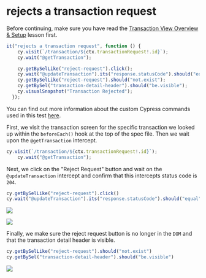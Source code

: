 # rejects a transaction request

Before continuing, make sure you have read the [Transaction View Overview & Setup](Transaction%20View%20Overview%20&%20Setup%20de652b8e362149babd9b8a5a787d996e.md) lesson first.

```js
it("rejects a transaction request", function () {
    cy.visit(`/transaction/${ctx.transactionRequest!.id}`);
    cy.wait("@getTransaction");

    cy.getBySelLike("reject-request").click();
    cy.wait("@updateTransaction").its("response.statusCode").should("equal", 204);
    cy.getBySelLike("reject-request").should("not.exist");
    cy.getBySel("transaction-detail-header").should("be.visible");
    cy.visualSnapshot("Transaction Rejected");
  });

```

You can find out more information about the custom Cypress commands used in this test [here](/real-world-examples/custom-cypress-commands).

First, we visit the transaction screen for the specific transaction we looked up within the `beforeEach()` hook at the top of the spec file. Then we wait upon the `@getTransaction` intercept.

```js
cy.visit(`/transaction/${ctx.transactionRequest!.id}`);
    cy.wait("@getTransaction");

```

Next, we click on the "Reject Request" button and wait on the `@updateTransaction` intercept and confirm that this intercepts status code is `204`.

```js
cy.getBySelLike("reject-request").click()
cy.wait("@updateTransaction").its("response.statusCode").should("equal", 204)
```

![](/images/real-world-examples/transaction-view/rejects-a-transaction-request/Screen_Shot_2021-09-16_at_9.24.53_AM.png)

![](/images/real-world-examples/transaction-view/rejects-a-transaction-request/Screen_Shot_2021-09-16_at_9.25.17_AM.png)

Finally, we make sure the reject request button is no longer in the `DOM` and that the transaction detail header is visible.

```js
cy.getBySelLike("reject-request").should("not.exist")
cy.getBySel("transaction-detail-header").should("be.visible")
```

![](/images/real-world-examples/transaction-view/rejects-a-transaction-request/Screen_Shot_2021-09-16_at_9.25.33_AM.png)
